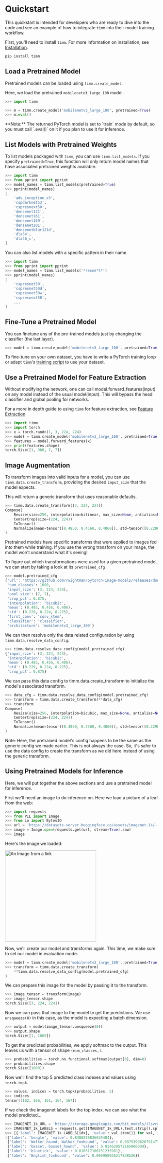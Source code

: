 # Quickstart

This quickstart is intended for developers who are ready to dive into the code and see an example of how to integrate `timm` into their model training workflow.

First, you'll need to install `timm`. For more information on installation, see [Installation](installation).

```bash
pip install timm
```

## Load a Pretrained Model

Pretrained models can be loaded using `timm.create_model`.

Here, we load the pretrained `mobilenetv3_large_100` model.

```py
>>> import timm

>>> m = timm.create_model('mobilenetv3_large_100', pretrained=True)
>>> m.eval()
```

<Tip>
**Note:** The returned PyTorch model is set to `train` mode by default, so you must call `.eval()` on it if you plan to use it for inference.
</Tip>

## List Models with Pretrained Weights

To list models packaged with `timm`, you can use `timm.list_models`. If you specify `pretrained=True`, this function will only return model names that have associated pretrained weights available. 

```py
>>> import timm
>>> from pprint import pprint
>>> model_names = timm.list_models(pretrained=True)
>>> pprint(model_names)
[
    'adv_inception_v3',
    'cspdarknet53',
    'cspresnext50',
    'densenet121',
    'densenet161',
    'densenet169',
    'densenet201',
    'densenetblur121d',
    'dla34',
    'dla46_c',
]
```

You can also list models with a specific pattern in their name.

```py
>>> import timm
>>> from pprint import pprint
>>> model_names = timm.list_models('*resne*t*')
>>> pprint(model_names)
[
    'cspresnet50',
    'cspresnet50d',
    'cspresnet50w',
    'cspresnext50',
    ...
]
```

## Fine-Tune a Pretrained Model

You can finetune any of the pre-trained models just by changing the classifier (the last layer).

```py
>>> model = timm.create_model('mobilenetv3_large_100', pretrained=True, num_classes=NUM_FINETUNE_CLASSES)
```

To fine-tune on your own dataset, you have to write a PyTorch training loop or adapt `timm`'s [training script](training_script) to use your dataset.

## Use a Pretrained Model for Feature Extraction

Without modifying the network, one can call model.forward_features(input) on any model instead of the usual model(input). This will bypass the head classifier and global pooling for networks.

For a more in depth guide to using `timm` for feature extraction, see [Feature Extraction](feature_extraction).

```py
>>> import timm
>>> import torch
>>> x = torch.randn(1, 3, 224, 224)
>>> model = timm.create_model('mobilenetv3_large_100', pretrained=True)
>>> features = model.forward_features(x)
>>> print(features.shape)
torch.Size([1, 960, 7, 7])
```

## Image Augmentation

To transform images into valid inputs for a model, you can use `timm.data.create_transform`, providing the desired `input_size` that the model expects.

This will return a generic transform that uses reasonable defaults.

```py
>>> timm.data.create_transform((3, 224, 224))
Compose(
    Resize(size=256, interpolation=bilinear, max_size=None, antialias=None)
    CenterCrop(size=(224, 224))
    ToTensor()
    Normalize(mean=tensor([0.4850, 0.4560, 0.4060]), std=tensor([0.2290, 0.2240, 0.2250]))
)
```

Pretrained models have specific transforms that were applied to images fed into them while training. If you use the wrong transform on your image, the model won't understand what it's seeing!

To figure out which transformations were used for a given pretrained model, we can start by taking a look at its `pretrained_cfg`

```py
>>> model.pretrained_cfg
{'url': 'https://github.com/rwightman/pytorch-image-models/releases/download/v0.1-weights/mobilenetv3_large_100_ra-f55367f5.pth',
 'num_classes': 1000,
 'input_size': (3, 224, 224),
 'pool_size': (7, 7),
 'crop_pct': 0.875,
 'interpolation': 'bicubic',
 'mean': (0.485, 0.456, 0.406),
 'std': (0.229, 0.224, 0.225),
 'first_conv': 'conv_stem',
 'classifier': 'classifier',
 'architecture': 'mobilenetv3_large_100'}
```

We can then resolve only the data related configuration by using `timm.data.resolve_data_config`.

```py
>>> timm.data.resolve_data_config(model.pretrained_cfg)
{'input_size': (3, 224, 224),
 'interpolation': 'bicubic',
 'mean': (0.485, 0.456, 0.406),
 'std': (0.229, 0.224, 0.225),
 'crop_pct': 0.875}
```

We can pass this data config to timm.data.create_transform to initialize the model's associated transform.

```py
>>> data_cfg = timm.data.resolve_data_config(model.pretrained_cfg)
>>> transform = timm.data.create_transform(**data_cfg)
>>> transform
Compose(
    Resize(size=256, interpolation=bicubic, max_size=None, antialias=None)
    CenterCrop(size=(224, 224))
    ToTensor()
    Normalize(mean=tensor([0.4850, 0.4560, 0.4060]), std=tensor([0.2290, 0.2240, 0.2250]))
)
```

<Tip>
    Note: Here, the pretrained model's config happens to be the same as the generic config we made earlier. This is not always the case. So, it's safer to use the data config to create the transform as we did here instead of using the generic transform.
</Tip>

## Using Pretrained Models for Inference

Here, we will put together the above sections and use a pretrained model for inference.

First we'll need an image to do inference on. Here we load a picture of a leaf from the web:

```py
>>> import requests
>>> from PIL import Image
>>> from io import BytesIO
>>> url = 'https://datasets-server.huggingface.co/assets/imagenet-1k/--/default/test/12/image/image.jpg'
>>> image = Image.open(requests.get(url, stream=True).raw)
>>> image
```

Here's the image we loaded:

<img src="https://datasets-server.huggingface.co/assets/imagenet-1k/--/default/test/12/image/image.jpg" alt="An Image from a link" width="300"/>

Now, we'll create our model and transforms again. This time, we make sure to set our model in evaluation mode.

```py
>>> model = timm.create_model('mobilenetv3_large_100', pretrained=True).eval()
>>> transform = timm.data.create_transform(
    **timm.data.resolve_data_config(model.pretrained_cfg)
)
```

We can prepare this image for the model by passing it to the transform.

```py
>>> image_tensor = transform(image)
>>> image_tensor.shape
torch.Size([3, 224, 224])
```

Now we can pass that image to the model to get the predictions. We use `unsqueeze(0)` in this case, as the model is expecting a batch dimension.

```py
>>> output = model(image_tensor.unsqueeze(0))
>>> output.shape
torch.Size([1, 1000])
```

To get the predicted probabilities, we apply softmax to the output. This leaves us with a tensor of shape `(num_classes,)`. 

```py
>>> probabilities = torch.nn.functional.softmax(output[0], dim=0)
>>> probabilities.shape
torch.Size([1000])
```

Now we'll find the top 5 predicted class indexes and values using `torch.topk`.

```py
>>> values, indices = torch.topk(probabilities, 5)
>>> indices
tensor([162, 166, 161, 164, 167])
```

If we check the imagenet labels for the top index, we can see what the model predicted...

```py
>>> IMAGENET_1k_URL = 'https://storage.googleapis.com/bit_models/ilsvrc2012_wordnet_lemmas.txt'
>>> IMAGENET_1k_LABELS = requests.get(IMAGENET_1k_URL).text.strip().split('\n')
>>> [{'label': IMAGENET_1k_LABELS[idx], 'value': val.item()} for val, idx in zip(values, indices)]
[{'label': 'beagle', 'value': 0.8486220836639404},
 {'label': 'Walker_hound, Walker_foxhound', 'value': 0.03753996267914772},
 {'label': 'basset, basset_hound', 'value': 0.024628572165966034},
 {'label': 'bluetick', 'value': 0.010317106731235981},
 {'label': 'English_foxhound', 'value': 0.006958036217838526}]
```
